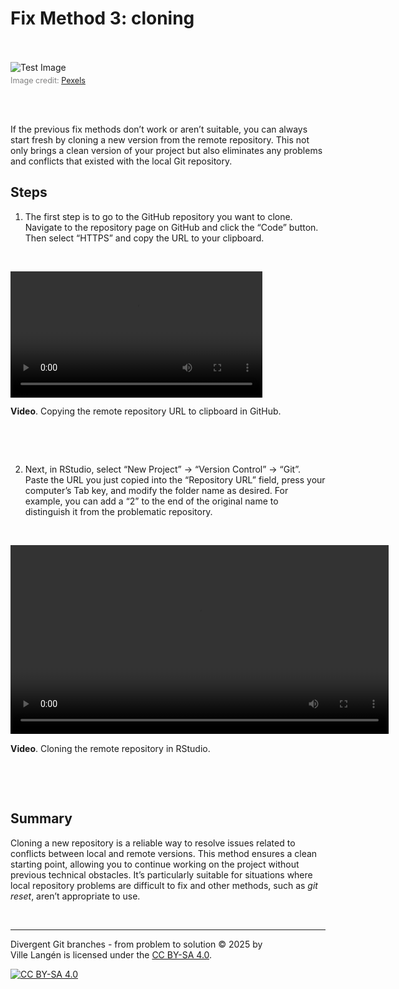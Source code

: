 # Fix Method 3: cloning{#method-three}

<br><br>
<img src="images/cloning.jpg" alt="Test Image" style="max-width: 100%; height: auto;"/>
<figcaption style="font-size: 0.9em; color: gray; margin-top: 5px;">
    Image credit: <a href="https://www.pexels.com/photo/people-posing-in-costumes-with-golden-masks-15498630/" target="_blank">Pexels</a>
</figcaption>
<br><br>

If the previous fix methods don't work or aren't suitable, you can always start fresh by cloning a new version from the remote repository. This not only brings a clean version of your project but also eliminates any problems and conflicts that existed with the local Git repository.

## Steps

1. The first step is to go to the GitHub repository you want to clone. Navigate to the repository page on GitHub and click the "Code" button. Then select "HTTPS" and copy the URL to your clipboard.

\

![](images/Jan-11-2025-01-16-58.mp4){width="80%"}

**Video**. Copying the remote repository URL to clipboard in GitHub.

\

\

2. Next, in RStudio, select "New Project" → "Version Control" → "Git". Paste the URL you just copied into the "Repository URL" field, press your computer's Tab key, and modify the folder name as desired. For example, you can add a "2" to the end of the original name to distinguish it from the problematic repository.

\

![](images/Jan-11-2025-01-18-33.mp4){width="120%"}

**Video**. Cloning the remote repository in RStudio.

\

\

## Summary

Cloning a new repository is a reliable way to resolve issues related to conflicts between local and remote versions. This method ensures a clean starting point, allowing you to continue working on the project without previous technical obstacles. It's particularly suitable for situations where local repository problems are difficult to fix and other methods, such as *git reset*, aren't appropriate to use.

\

------------------------------------------------------------------------

Divergent Git branches - from problem to solution © 2025 by\
Ville Langén is licensed under the [CC BY-SA 4.0](https://creativecommons.org/licenses/by-sa/4.0/?ref=chooser-v1).

[![CC BY-SA 4.0](https://licensebuttons.net/l/by-sa/4.0/88x31.png)](https://creativecommons.org/licenses/by-sa/4.0/)
